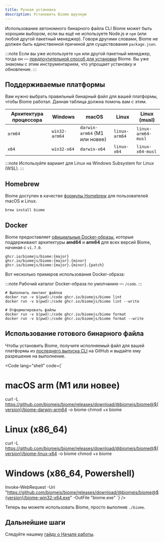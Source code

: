 ```yaml
---
title: Ручная установка
description: Установить Biome вручную
---
```



Использование автономного бинарного файла CLI Biome может быть хорошим выбором,
если вы ещё не используете Node.js и `npm` (или любой другой пакетный менеджер).
Говоря другими словами, Biome не должен быть единственной причиной для существования `package.json`.

:::note
Если вы уже используете `npm` или другой пакетный менеджер, тогда он — 
[предпочтительной способ для установки](/ru/guides/getting-started#installation) Biome.
Вы уже знакомы с этим инструментарием, что упрощает установку и обновление.
:::

## Поддерживаемые платформы

Вам нужно выбрать правильный бинарный файл для вашей платформы, чтобы Biome работал. Данная таблица должна помочь вам с этим.

| Архитектура процессора  | Windows       | macOS                         | Linux         | Linux (musl)       |
| ----------------------- | ------------- | ----------------------------- | ------------- | ------------------ |
| `arm64`                 | `win32-arm64` | `darwin-arm64` (M1 или новее) | `linux-arm64` | `linux-arm64-musl` |
| `x64`                   | `win32-x64`   | `darwin-x64`                  | `linux-x64`   | `linux-x64-musl`   |

:::note
Используйте вариант для Linux на Windows Subsystem for Linux (WSL).
:::

## Homebrew

Biome доступен в качестве [формулы Homebrew](https://formulae.brew.sh/formula/biome) для пользователей macOS и Linux.

```shell
brew install biome
```

## Docker

Biome предоставляет [официальные Docker-образы](https://github.com/biomejs/docker/pkgs/container/biome),
которые поддерживают архитектуры **amd64** и **arm64** для всех версий Biome, начиная с `v1.7.0`.

```
ghcr.io/biomejs/biome:{major}
ghcr.io/biomejs/biome:{major}.{minor}
ghcr.io/biomejs/biome:{major}.{minor}.{patch}
```

Вот несколько примеров использования Docker-образа:

:::note
Рабочий каталог Docker-образа по умолчанию — `/code`.
:::

```shell
# Выполнить линтинг файлов
docker run -v $(pwd):/code ghcr.io/biomejs/biome lint
docker run -v $(pwd):/code ghcr.io/biomejs/biome lint --write

# Отформатировать файлы
docker run -v $(pwd):/code ghcr.io/biomejs/biome format
docker run -v $(pwd):/code ghcr.io/biomejs/biome format --write
```



## Использование готового бинарного файла

Чтобы установить Biome, получите исполняемый файл для вашей платформы из
[последнего выпуска CLI](https://github.com/biomejs/biome/releases) на GitHub и выдайте ему разрешение на выполнение.

<Code lang="shell" code={`
# macOS arm (M1 или новее)
curl -L https://github.com/biomejs/biome/releases/download/@biomejs/biome@${version}/biome-darwin-arm64 -o biome
chmod +x biome

# Linux (x86_64)
curl -L https://github.com/biomejs/biome/releases/download/@biomejs/biome@${version}/biome-linux-x64 -o biome
chmod +x biome

# Windows (x86_64, Powershell)
Invoke-WebRequest -Uri "https://github.com/biomejs/biome/releases/download/@biomejs/biome@${version}/biome-win32-x64.exe" -OutFile "biome.exe"
`} />

Теперь вы можете использовать Biome, просто выполнив `./biome`.

## Дальнейшие шаги

Следуйте нашему [гайду о Начале работы](/ru/guides/getting-started/).
